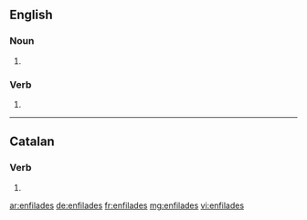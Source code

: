 ==English==

===Noun===
{{head|en|noun plural form}}

# {{plural of|enfilade|lang=en}}

===Verb===
{{head|en|verb form}}

# {{en-third-person singular of|enfilade}}

----

==Catalan==

===Verb===
{{head|ca|verb form}}

# {{ca-verb form of|g=fpl|m=ptc|t=past|enfilar}}

[[ar:enfilades]]
[[de:enfilades]]
[[fr:enfilades]]
[[mg:enfilades]]
[[vi:enfilades]]
